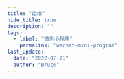 ```yaml
---
title: "运维"
hide_title: true
description: ""
tags:
  - label: "微信小程序"
    permalink: "wechat-mini-program"
last_update:
  date: "2022-07-21"
  author: "Bruce"
---
```



<FeatureIcon src={wexin_mini_program} title="运维" />
<LinkList
  data={[
    {
      title: "审核的安全检测",
      link: "/docs/wexin-mini-program/operation-and-maintenance/security-detection",
      src: wexin_mini_program,
    },
  ]}
/>

